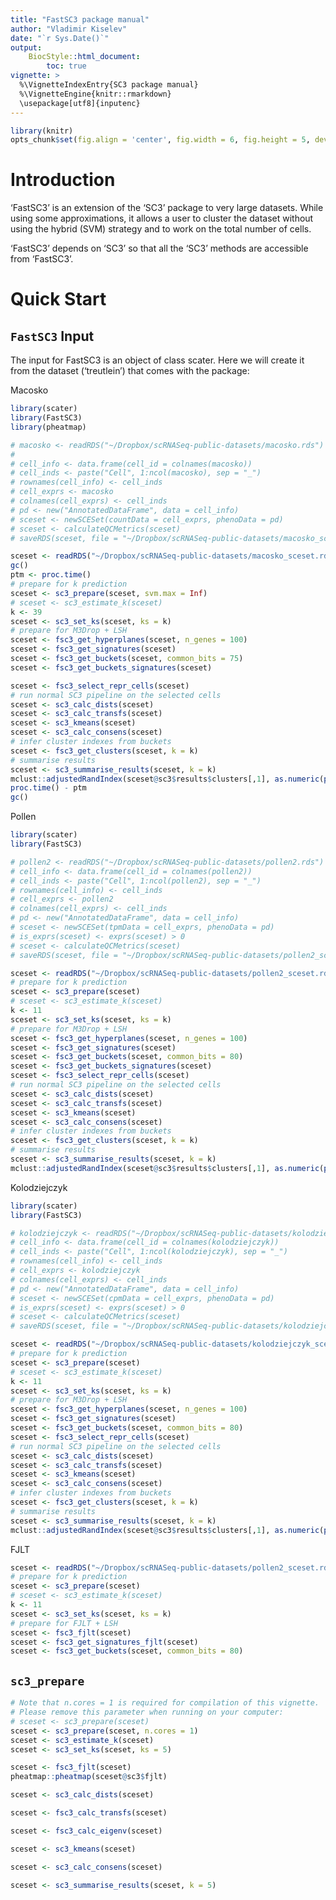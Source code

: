 ```yaml
---
title: "FastSC3 package manual"
author: "Vladimir Kiselev"
date: "`r Sys.Date()`"
output:
    BiocStyle::html_document:
        toc: true
vignette: >
  %\VignetteIndexEntry{SC3 package manual}
  %\VignetteEngine{knitr::rmarkdown}
  \usepackage[utf8]{inputenc}
---
```



```r
library(knitr)
opts_chunk$set(fig.align = 'center', fig.width = 6, fig.height = 5, dev = 'png')
```

# Introduction

'FastSC3' is an extension of the 'SC3' package to very large datasets. While using some approximations, it allows a user to cluster the dataset without using the hybrid (SVM) strategy and to work on the total number of cells.

'FastSC3' depends on 'SC3' so that all the 'SC3' methods are accessible from 'FastSC3'.

# Quick Start

## `FastSC3` Input

The input for FastSC3 is an object of class scater. Here we will create it from the dataset ('treutlein') that comes with the package:

Macosko

```r
library(scater)
library(FastSC3)
library(pheatmap)

# macosko <- readRDS("~/Dropbox/scRNASeq-public-datasets/macosko.rds")
# 
# cell_info <- data.frame(cell_id = colnames(macosko))
# cell_inds <- paste("Cell", 1:ncol(macosko), sep = "_")
# rownames(cell_info) <- cell_inds
# cell_exprs <- macosko
# colnames(cell_exprs) <- cell_inds
# pd <- new("AnnotatedDataFrame", data = cell_info)
# sceset <- newSCESet(countData = cell_exprs, phenoData = pd)
# sceset <- calculateQCMetrics(sceset)
# saveRDS(sceset, file = "~/Dropbox/scRNASeq-public-datasets/macosko_sceset.rds")

sceset <- readRDS("~/Dropbox/scRNASeq-public-datasets/macosko_sceset.rds")
gc()
ptm <- proc.time()
# prepare for k prediction
sceset <- sc3_prepare(sceset, svm.max = Inf)
# sceset <- sc3_estimate_k(sceset)
k <- 39
sceset <- sc3_set_ks(sceset, ks = k)
# prepare for M3Drop + LSH
sceset <- fsc3_get_hyperplanes(sceset, n_genes = 100)
sceset <- fsc3_get_signatures(sceset)
sceset <- fsc3_get_buckets(sceset, common_bits = 75)
sceset <- fsc3_get_buckets_signatures(sceset)

sceset <- fsc3_select_repr_cells(sceset)
# run normal SC3 pipeline on the selected cells
sceset <- sc3_calc_dists(sceset)
sceset <- sc3_calc_transfs(sceset)
sceset <- sc3_kmeans(sceset)
sceset <- sc3_calc_consens(sceset)
# infer cluster indexes from buckets
sceset <- fsc3_get_clusters(sceset, k = k)
# summarise results
sceset <- sc3_summarise_results(sceset, k = k)
mclust::adjustedRandIndex(sceset@sc3$results$clusters[,1], as.numeric(pData(sceset)[,1]))
proc.time() - ptm
gc()
```


Pollen

```r
library(scater)
library(FastSC3)

# pollen2 <- readRDS("~/Dropbox/scRNASeq-public-datasets/pollen2.rds")
# cell_info <- data.frame(cell_id = colnames(pollen2))
# cell_inds <- paste("Cell", 1:ncol(pollen2), sep = "_")
# rownames(cell_info) <- cell_inds
# cell_exprs <- pollen2
# colnames(cell_exprs) <- cell_inds
# pd <- new("AnnotatedDataFrame", data = cell_info)
# sceset <- newSCESet(tpmData = cell_exprs, phenoData = pd)
# is_exprs(sceset) <- exprs(sceset) > 0
# sceset <- calculateQCMetrics(sceset)
# saveRDS(sceset, file = "~/Dropbox/scRNASeq-public-datasets/pollen2_sceset.rds")

sceset <- readRDS("~/Dropbox/scRNASeq-public-datasets/pollen2_sceset.rds")
# prepare for k prediction
sceset <- sc3_prepare(sceset)
# sceset <- sc3_estimate_k(sceset)
k <- 11
sceset <- sc3_set_ks(sceset, ks = k)
# prepare for M3Drop + LSH
sceset <- fsc3_get_hyperplanes(sceset, n_genes = 100)
sceset <- fsc3_get_signatures(sceset)
sceset <- fsc3_get_buckets(sceset, common_bits = 80)
sceset <- fsc3_get_buckets_signatures(sceset)
sceset <- fsc3_select_repr_cells(sceset)
# run normal SC3 pipeline on the selected cells
sceset <- sc3_calc_dists(sceset)
sceset <- sc3_calc_transfs(sceset)
sceset <- sc3_kmeans(sceset)
sceset <- sc3_calc_consens(sceset)
# infer cluster indexes from buckets
sceset <- fsc3_get_clusters(sceset, k = k)
# summarise results
sceset <- sc3_summarise_results(sceset, k = k)
mclust::adjustedRandIndex(sceset@sc3$results$clusters[,1], as.numeric(pData(sceset)[,1]))
```

Kolodziejczyk

```r
library(scater)
library(FastSC3)

# kolodziejczyk <- readRDS("~/Dropbox/scRNASeq-public-datasets/kolodziejczyk.rds")
# cell_info <- data.frame(cell_id = colnames(kolodziejczyk))
# cell_inds <- paste("Cell", 1:ncol(kolodziejczyk), sep = "_")
# rownames(cell_info) <- cell_inds
# cell_exprs <- kolodziejczyk
# colnames(cell_exprs) <- cell_inds
# pd <- new("AnnotatedDataFrame", data = cell_info)
# sceset <- newSCESet(cpmData = cell_exprs, phenoData = pd)
# is_exprs(sceset) <- exprs(sceset) > 0
# sceset <- calculateQCMetrics(sceset)
# saveRDS(sceset, file = "~/Dropbox/scRNASeq-public-datasets/kolodziejczyk_sceset.rds")

sceset <- readRDS("~/Dropbox/scRNASeq-public-datasets/kolodziejczyk_sceset.rds")
# prepare for k prediction
sceset <- sc3_prepare(sceset)
# sceset <- sc3_estimate_k(sceset)
k <- 11
sceset <- sc3_set_ks(sceset, ks = k)
# prepare for M3Drop + LSH
sceset <- fsc3_get_hyperplanes(sceset, n_genes = 100)
sceset <- fsc3_get_signatures(sceset)
sceset <- fsc3_get_buckets(sceset, common_bits = 80)
sceset <- fsc3_select_repr_cells(sceset)
# run normal SC3 pipeline on the selected cells
sceset <- sc3_calc_dists(sceset)
sceset <- sc3_calc_transfs(sceset)
sceset <- sc3_kmeans(sceset)
sceset <- sc3_calc_consens(sceset)
# infer cluster indexes from buckets
sceset <- fsc3_get_clusters(sceset, k = k)
# summarise results
sceset <- sc3_summarise_results(sceset, k = k)
mclust::adjustedRandIndex(sceset@sc3$results$clusters[,1], as.numeric(pData(sceset)[,1]))
```


FJLT

```r
sceset <- readRDS("~/Dropbox/scRNASeq-public-datasets/pollen2_sceset.rds")
# prepare for k prediction
sceset <- sc3_prepare(sceset)
# sceset <- sc3_estimate_k(sceset)
k <- 11
sceset <- sc3_set_ks(sceset, ks = k)
# prepare for FJLT + LSH
sceset <- fsc3_fjlt(sceset)
sceset <- fsc3_get_signatures_fjlt(sceset)
sceset <- fsc3_get_buckets(sceset, common_bits = 80)
```



## `sc3_prepare`

```r
# Note that n.cores = 1 is required for compilation of this vignette.
# Please remove this parameter when running on your computer:
# sceset <- sc3_prepare(sceset)
sceset <- sc3_prepare(sceset, n.cores = 1)
sceset <- sc3_estimate_k(sceset)
sceset <- sc3_set_ks(sceset, ks = 5)
```

```r
sceset <- fsc3_fjlt(sceset)
pheatmap::pheatmap(sceset@sc3$fjlt)
```

```r
sceset <- sc3_calc_dists(sceset)
```

```r
sceset <- fsc3_calc_transfs(sceset)
```

```r
sceset <- fsc3_calc_eigenv(sceset)
```

```r
sceset <- sc3_kmeans(sceset)
```

```r
sceset <- sc3_calc_consens(sceset)
```

```r
sceset <- sc3_summarise_results(sceset, k = 5)
```


